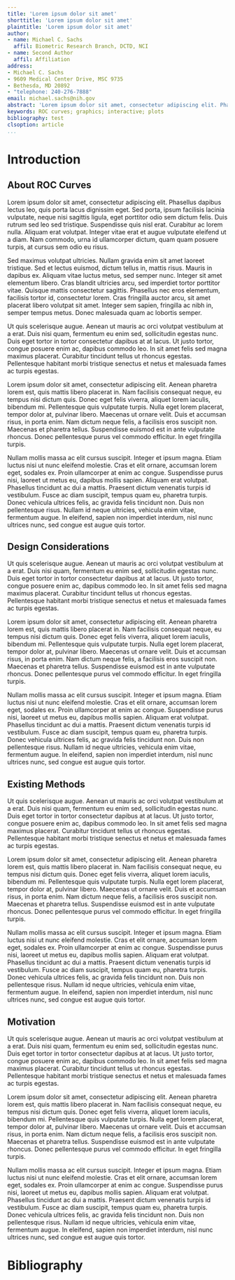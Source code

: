 ```yaml
---
title: 'Lorem ipsum dolor sit amet'
shorttitle: 'Lorem ipsum dolor sit amet'
plaintitle: 'Lorem ipsum dolor sit amet'
author:
- name: Michael C. Sachs
  affil: Biometric Research Branch, DCTD, NCI
- name: Second Author
  affil: Affiliation
address:
- Michael C. Sachs
- 9609 Medical Center Drive, MSC 9735
- Bethesda, MD 20892
- "telephone: 240-276-7888"
email: michael.sachs@nih.gov
abstract: 'Lorem ipsum dolor sit amet, consectetur adipiscing elit. Phasellus dapibus lectus leo, quis porta lacus dignissim eget. Sed porta, ipsum facilisis lacinia vulputate, neque nisi sagittis ligula, eget porttitor odio sem dictum felis. Duis rutrum sed leo sed tristique. Suspendisse quis nisl erat. Curabitur ac lorem nulla. Aliquam erat volutpat. '
keywords: ROC curves; graphics; interactive; plots
bibliography: test
clsoption: article
...
```




# Introduction

## About ROC Curves

Lorem ipsum dolor sit amet, consectetur adipiscing elit. Phasellus dapibus lectus leo, quis porta lacus dignissim eget. Sed porta, ipsum facilisis lacinia vulputate, neque nisi sagittis ligula, eget porttitor odio sem dictum felis. Duis rutrum sed leo sed tristique. Suspendisse quis nisl erat. Curabitur ac lorem nulla. Aliquam erat volutpat. Integer vitae erat et augue vulputate eleifend ut a diam. Nam commodo, urna id ullamcorper dictum, quam quam posuere turpis, at cursus sem odio eu risus.

Sed maximus volutpat ultricies. Nullam gravida enim sit amet laoreet tristique. Sed et lectus euismod, dictum tellus in, mattis risus. Mauris in dapibus ex. Aliquam vitae luctus metus, sed semper nunc. Integer sit amet elementum libero. Cras blandit ultricies arcu, sed imperdiet tortor porttitor vitae. Quisque mattis consectetur sagittis. Phasellus nec eros elementum, facilisis tortor id, consectetur lorem. Cras fringilla auctor arcu, sit amet placerat libero volutpat sit amet. Integer sem sapien, fringilla ac nibh in, semper tempus metus. Donec malesuada quam ac lobortis semper.

Ut quis scelerisque augue. Aenean ut mauris ac orci volutpat vestibulum at a erat. Duis nisi quam, fermentum eu enim sed, sollicitudin egestas nunc. Duis eget tortor in tortor consectetur dapibus at at lacus. Ut justo tortor, congue posuere enim ac, dapibus commodo leo. In sit amet felis sed magna maximus placerat. Curabitur tincidunt tellus ut rhoncus egestas. Pellentesque habitant morbi tristique senectus et netus et malesuada fames ac turpis egestas.

Lorem ipsum dolor sit amet, consectetur adipiscing elit. Aenean pharetra lorem est, quis mattis libero placerat in. Nam facilisis consequat neque, eu tempus nisi dictum quis. Donec eget felis viverra, aliquet lorem iaculis, bibendum mi. Pellentesque quis vulputate turpis. Nulla eget lorem placerat, tempor dolor at, pulvinar libero. Maecenas ut ornare velit. Duis et accumsan risus, in porta enim. Nam dictum neque felis, a facilisis eros suscipit non. Maecenas et pharetra tellus. Suspendisse euismod est in ante vulputate rhoncus. Donec pellentesque purus vel commodo efficitur. In eget fringilla turpis.

Nullam mollis massa ac elit cursus suscipit. Integer et ipsum magna. Etiam luctus nisi ut nunc eleifend molestie. Cras et elit ornare, accumsan lorem eget, sodales ex. Proin ullamcorper at enim ac congue. Suspendisse purus nisi, laoreet ut metus eu, dapibus mollis sapien. Aliquam erat volutpat. Phasellus tincidunt ac dui a mattis. Praesent dictum venenatis turpis id vestibulum. Fusce ac diam suscipit, tempus quam eu, pharetra turpis. Donec vehicula ultrices felis, ac gravida felis tincidunt non. Duis non pellentesque risus. Nullam id neque ultricies, vehicula enim vitae, fermentum augue. In eleifend, sapien non imperdiet interdum, nisl nunc ultrices nunc, sed congue est augue quis tortor.

## Design Considerations

Ut quis scelerisque augue. Aenean ut mauris ac orci volutpat vestibulum at a erat. Duis nisi quam, fermentum eu enim sed, sollicitudin egestas nunc. Duis eget tortor in tortor consectetur dapibus at at lacus. Ut justo tortor, congue posuere enim ac, dapibus commodo leo. In sit amet felis sed magna maximus placerat. Curabitur tincidunt tellus ut rhoncus egestas. Pellentesque habitant morbi tristique senectus et netus et malesuada fames ac turpis egestas.

Lorem ipsum dolor sit amet, consectetur adipiscing elit. Aenean pharetra lorem est, quis mattis libero placerat in. Nam facilisis consequat neque, eu tempus nisi dictum quis. Donec eget felis viverra, aliquet lorem iaculis, bibendum mi. Pellentesque quis vulputate turpis. Nulla eget lorem placerat, tempor dolor at, pulvinar libero. Maecenas ut ornare velit. Duis et accumsan risus, in porta enim. Nam dictum neque felis, a facilisis eros suscipit non. Maecenas et pharetra tellus. Suspendisse euismod est in ante vulputate rhoncus. Donec pellentesque purus vel commodo efficitur. In eget fringilla turpis.

Nullam mollis massa ac elit cursus suscipit. Integer et ipsum magna. Etiam luctus nisi ut nunc eleifend molestie. Cras et elit ornare, accumsan lorem eget, sodales ex. Proin ullamcorper at enim ac congue. Suspendisse purus nisi, laoreet ut metus eu, dapibus mollis sapien. Aliquam erat volutpat. Phasellus tincidunt ac dui a mattis. Praesent dictum venenatis turpis id vestibulum. Fusce ac diam suscipit, tempus quam eu, pharetra turpis. Donec vehicula ultrices felis, ac gravida felis tincidunt non. Duis non pellentesque risus. Nullam id neque ultricies, vehicula enim vitae, fermentum augue. In eleifend, sapien non imperdiet interdum, nisl nunc ultrices nunc, sed congue est augue quis tortor.

## Existing Methods

Ut quis scelerisque augue. Aenean ut mauris ac orci volutpat vestibulum at a erat. Duis nisi quam, fermentum eu enim sed, sollicitudin egestas nunc. Duis eget tortor in tortor consectetur dapibus at at lacus. Ut justo tortor, congue posuere enim ac, dapibus commodo leo. In sit amet felis sed magna maximus placerat. Curabitur tincidunt tellus ut rhoncus egestas. Pellentesque habitant morbi tristique senectus et netus et malesuada fames ac turpis egestas.

Lorem ipsum dolor sit amet, consectetur adipiscing elit. Aenean pharetra lorem est, quis mattis libero placerat in. Nam facilisis consequat neque, eu tempus nisi dictum quis. Donec eget felis viverra, aliquet lorem iaculis, bibendum mi. Pellentesque quis vulputate turpis. Nulla eget lorem placerat, tempor dolor at, pulvinar libero. Maecenas ut ornare velit. Duis et accumsan risus, in porta enim. Nam dictum neque felis, a facilisis eros suscipit non. Maecenas et pharetra tellus. Suspendisse euismod est in ante vulputate rhoncus. Donec pellentesque purus vel commodo efficitur. In eget fringilla turpis.

Nullam mollis massa ac elit cursus suscipit. Integer et ipsum magna. Etiam luctus nisi ut nunc eleifend molestie. Cras et elit ornare, accumsan lorem eget, sodales ex. Proin ullamcorper at enim ac congue. Suspendisse purus nisi, laoreet ut metus eu, dapibus mollis sapien. Aliquam erat volutpat. Phasellus tincidunt ac dui a mattis. Praesent dictum venenatis turpis id vestibulum. Fusce ac diam suscipit, tempus quam eu, pharetra turpis. Donec vehicula ultrices felis, ac gravida felis tincidunt non. Duis non pellentesque risus. Nullam id neque ultricies, vehicula enim vitae, fermentum augue. In eleifend, sapien non imperdiet interdum, nisl nunc ultrices nunc, sed congue est augue quis tortor.

## Motivation

Ut quis scelerisque augue. Aenean ut mauris ac orci volutpat vestibulum at a erat. Duis nisi quam, fermentum eu enim sed, sollicitudin egestas nunc. Duis eget tortor in tortor consectetur dapibus at at lacus. Ut justo tortor, congue posuere enim ac, dapibus commodo leo. In sit amet felis sed magna maximus placerat. Curabitur tincidunt tellus ut rhoncus egestas. Pellentesque habitant morbi tristique senectus et netus et malesuada fames ac turpis egestas.

Lorem ipsum dolor sit amet, consectetur adipiscing elit. Aenean pharetra lorem est, quis mattis libero placerat in. Nam facilisis consequat neque, eu tempus nisi dictum quis. Donec eget felis viverra, aliquet lorem iaculis, bibendum mi. Pellentesque quis vulputate turpis. Nulla eget lorem placerat, tempor dolor at, pulvinar libero. Maecenas ut ornare velit. Duis et accumsan risus, in porta enim. Nam dictum neque felis, a facilisis eros suscipit non. Maecenas et pharetra tellus. Suspendisse euismod est in ante vulputate rhoncus. Donec pellentesque purus vel commodo efficitur. In eget fringilla turpis.

Nullam mollis massa ac elit cursus suscipit. Integer et ipsum magna. Etiam luctus nisi ut nunc eleifend molestie. Cras et elit ornare, accumsan lorem eget, sodales ex. Proin ullamcorper at enim ac congue. Suspendisse purus nisi, laoreet ut metus eu, dapibus mollis sapien. Aliquam erat volutpat. Phasellus tincidunt ac dui a mattis. Praesent dictum venenatis turpis id vestibulum. Fusce ac diam suscipit, tempus quam eu, pharetra turpis. Donec vehicula ultrices felis, ac gravida felis tincidunt non. Duis non pellentesque risus. Nullam id neque ultricies, vehicula enim vitae, fermentum augue. In eleifend, sapien non imperdiet interdum, nisl nunc ultrices nunc, sed congue est augue quis tortor.

\nocite{*}

Bibliography 
===============





